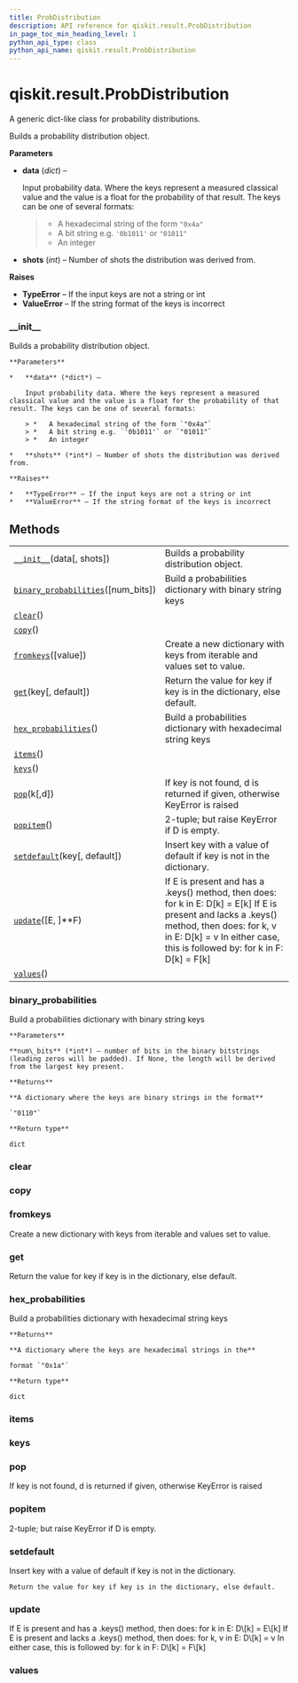 ```yaml
---
title: ProbDistribution
description: API reference for qiskit.result.ProbDistribution
in_page_toc_min_heading_level: 1
python_api_type: class
python_api_name: qiskit.result.ProbDistribution
---
```


<span id="qiskit-result-probdistribution" />

# qiskit.result.ProbDistribution

<Class id="qiskit.result.ProbDistribution" isDedicatedPage={true} github="https://github.com/qiskit/qiskit/tree/stable/0.18/qiskit/result/distributions/probability.py" signature="ProbDistribution(data, shots=None)" modifiers="class">
  A generic dict-like class for probability distributions.

  Builds a probability distribution object.

  **Parameters**

  *   **data** (*dict*) –

      Input probability data. Where the keys represent a measured classical value and the value is a float for the probability of that result. The keys can be one of several formats:

      > *   A hexadecimal string of the form `"0x4a"`
      > *   A bit string e.g. `'0b1011'` or `"01011"`
      > *   An integer

  *   **shots** (*int*) – Number of shots the distribution was derived from.

  **Raises**

  *   **TypeError** – If the input keys are not a string or int
  *   **ValueError** – If the string format of the keys is incorrect

  ### \_\_init\_\_

  <Function id="qiskit.result.ProbDistribution.__init__" signature="__init__(data, shots=None)">
    Builds a probability distribution object.

    **Parameters**

    *   **data** (*dict*) –

        Input probability data. Where the keys represent a measured classical value and the value is a float for the probability of that result. The keys can be one of several formats:

        > *   A hexadecimal string of the form `"0x4a"`
        > *   A bit string e.g. `'0b1011'` or `"01011"`
        > *   An integer

    *   **shots** (*int*) – Number of shots the distribution was derived from.

    **Raises**

    *   **TypeError** – If the input keys are not a string or int
    *   **ValueError** – If the string format of the keys is incorrect
  </Function>

  ## Methods

  |                                                                                                                                                    |                                                                                                                                                                                                                               |
  | -------------------------------------------------------------------------------------------------------------------------------------------------- | ----------------------------------------------------------------------------------------------------------------------------------------------------------------------------------------------------------------------------- |
  | [`__init__`](#qiskit.result.ProbDistribution.__init__ "qiskit.result.ProbDistribution.__init__")(data\[, shots])                                   | Builds a probability distribution object.                                                                                                                                                                                     |
  | [`binary_probabilities`](#qiskit.result.ProbDistribution.binary_probabilities "qiskit.result.ProbDistribution.binary_probabilities")(\[num\_bits]) | Build a probabilities dictionary with binary string keys                                                                                                                                                                      |
  | [`clear`](#qiskit.result.ProbDistribution.clear "qiskit.result.ProbDistribution.clear")()                                                          |                                                                                                                                                                                                                               |
  | [`copy`](#qiskit.result.ProbDistribution.copy "qiskit.result.ProbDistribution.copy")()                                                             |                                                                                                                                                                                                                               |
  | [`fromkeys`](#qiskit.result.ProbDistribution.fromkeys "qiskit.result.ProbDistribution.fromkeys")(\[value])                                         | Create a new dictionary with keys from iterable and values set to value.                                                                                                                                                      |
  | [`get`](#qiskit.result.ProbDistribution.get "qiskit.result.ProbDistribution.get")(key\[, default])                                                 | Return the value for key if key is in the dictionary, else default.                                                                                                                                                           |
  | [`hex_probabilities`](#qiskit.result.ProbDistribution.hex_probabilities "qiskit.result.ProbDistribution.hex_probabilities")()                      | Build a probabilities dictionary with hexadecimal string keys                                                                                                                                                                 |
  | [`items`](#qiskit.result.ProbDistribution.items "qiskit.result.ProbDistribution.items")()                                                          |                                                                                                                                                                                                                               |
  | [`keys`](#qiskit.result.ProbDistribution.keys "qiskit.result.ProbDistribution.keys")()                                                             |                                                                                                                                                                                                                               |
  | [`pop`](#qiskit.result.ProbDistribution.pop "qiskit.result.ProbDistribution.pop")(k\[,d])                                                          | If key is not found, d is returned if given, otherwise KeyError is raised                                                                                                                                                     |
  | [`popitem`](#qiskit.result.ProbDistribution.popitem "qiskit.result.ProbDistribution.popitem")()                                                    | 2-tuple; but raise KeyError if D is empty.                                                                                                                                                                                    |
  | [`setdefault`](#qiskit.result.ProbDistribution.setdefault "qiskit.result.ProbDistribution.setdefault")(key\[, default])                            | Insert key with a value of default if key is not in the dictionary.                                                                                                                                                           |
  | [`update`](#qiskit.result.ProbDistribution.update "qiskit.result.ProbDistribution.update")(\[E, ]\*\*F)                                            | If E is present and has a .keys() method, then does: for k in E: D\[k] = E\[k] If E is present and lacks a .keys() method, then does: for k, v in E: D\[k] = v In either case, this is followed by: for k in F: D\[k] = F\[k] |
  | [`values`](#qiskit.result.ProbDistribution.values "qiskit.result.ProbDistribution.values")()                                                       |                                                                                                                                                                                                                               |

  ### binary\_probabilities

  <Function id="qiskit.result.ProbDistribution.binary_probabilities" signature="binary_probabilities(num_bits=None)">
    Build a probabilities dictionary with binary string keys

    **Parameters**

    **num\_bits** (*int*) – number of bits in the binary bitstrings (leading zeros will be padded). If None, the length will be derived from the largest key present.

    **Returns**

    **A dictionary where the keys are binary strings in the format**

    `"0110"`

    **Return type**

    dict
  </Function>

  ### clear

  <Function id="qiskit.result.ProbDistribution.clear" signature="clear() → None. Remove all items from D." />

  ### copy

  <Function id="qiskit.result.ProbDistribution.copy" signature="copy() → a shallow copy of D" />

  ### fromkeys

  <Function id="qiskit.result.ProbDistribution.fromkeys" signature="fromkeys(value=None, /)">
    Create a new dictionary with keys from iterable and values set to value.
  </Function>

  ### get

  <Function id="qiskit.result.ProbDistribution.get" signature="get(key, default=None, /)">
    Return the value for key if key is in the dictionary, else default.
  </Function>

  ### hex\_probabilities

  <Function id="qiskit.result.ProbDistribution.hex_probabilities" signature="hex_probabilities()">
    Build a probabilities dictionary with hexadecimal string keys

    **Returns**

    **A dictionary where the keys are hexadecimal strings in the**

    format `"0x1a"`

    **Return type**

    dict
  </Function>

  ### items

  <Function id="qiskit.result.ProbDistribution.items" signature="items() → a set-like object providing a view on D’s items" />

  ### keys

  <Function id="qiskit.result.ProbDistribution.keys" signature="keys() → a set-like object providing a view on D’s keys" />

  ### pop

  <Function id="qiskit.result.ProbDistribution.pop" signature="pop(k[, d]) → v, remove specified key and return the corresponding value.">
    If key is not found, d is returned if given, otherwise KeyError is raised
  </Function>

  ### popitem

  <Function id="qiskit.result.ProbDistribution.popitem" signature="popitem() → (k, v), remove and return some (key, value) pair as a">
    2-tuple; but raise KeyError if D is empty.
  </Function>

  ### setdefault

  <Function id="qiskit.result.ProbDistribution.setdefault" signature="setdefault(key, default=None, /)">
    Insert key with a value of default if key is not in the dictionary.

    Return the value for key if key is in the dictionary, else default.
  </Function>

  ### update

  <Function id="qiskit.result.ProbDistribution.update" signature="update([E, ]**F) → None. Update D from dict/iterable E and F.">
    If E is present and has a .keys() method, then does: for k in E: D\[k] = E\[k] If E is present and lacks a .keys() method, then does: for k, v in E: D\[k] = v In either case, this is followed by: for k in F: D\[k] = F\[k]
  </Function>

  ### values

  <Function id="qiskit.result.ProbDistribution.values" signature="values() → an object providing a view on D’s values" />
</Class>

